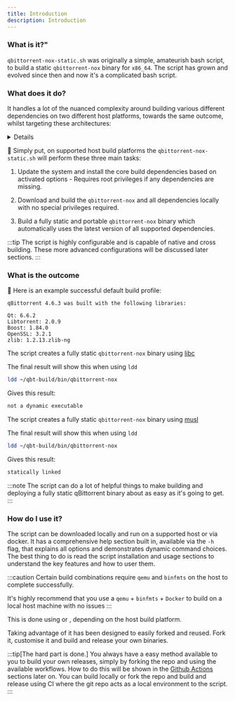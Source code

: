 ```yaml
---
title: Introduction
description: Introduction
---
```



### What is it?"

`qbittorrent-nox-static.sh` was originally a simple, amateurish bash script, to build a static `qbittorrent-nox` binary for `x86_64`. The script has grown and evolved since then and now it's a complicated bash script.

### What does it do?

It handles a lot of the nuanced complexity around building various different dependencies on two different host platforms, towards the same outcome, whilst targeting these architectures:

<Details summary=" target architectures">
`aarch64` - `armel` - `armhf` - `armv7`

`x86` - `x86_64`

`powerpc` - `ppc64el`

`mips` - `mipsel` - `mips64` - `mips64el`
</Details>

🔵 Simply put, on supported host build platforms the `qbittorrent-nox-static.sh` will perform these three main tasks:

<Steps>

1. Update the system and install the core build dependencies based on activated options - Requires root privileges if any dependencies are missing.

2. Download and build the `qbittorrent-nox` and all dependencies locally with no special privileges required.

3. Build a fully static and portable `qbittorrent-nox` binary which automatically uses the latest version of all supported dependencies.

</Steps>

:::tip
The script is highly configurable and is capable of native and cross building. These more advanced configurations will be discussed later sections.
:::

### What is the outcome

🔵 Here is an example successful default build profile:

```plaintext
qBittorrent 4.6.3 was built with the following libraries:

Qt: 6.6.2
Libtorrent: 2.0.9
Boost: 1.84.0
OpenSSL: 3.2.1
zlib: 1.2.13.zlib-ng
```

<Tabs>
<TabItem label="Debian and Ubuntu Linux">

The script creates a fully static `qbittorrent-nox` binary using [libc](https://www.gnu.org/software/libc/)

The final result will show this when using `ldd`

```bash
ldd ~/qbt-build/bin/qbittorrent-nox
```

Gives this result:

```bash
not a dynamic executable
```

</TabItem>
<TabItem label="Alpine Linux">

The script creates a fully static `qbittorrent-nox` binary using [musl](https://wiki.musl-libc.org/)

The final result will show this when using `ldd`

```bash
ldd ~/qbt-build/bin/qbittorrent-nox
```

Gives this result:

```bash
statically linked
```

</TabItem>
</Tabs>

:::note
The script can do a lot of helpful things to make building and deploying a fully static qBittorrent binary about as easy as it's going to get.
:::

### How do I use it?

The script can be downloaded locally and run on a supported host or via docker. It has a comprehensive help section built in, available via the `-h` flag, that explains all options and demonstrates dynamic command choices. The best thing to do is read the script installation and usage sections to understand the key features and how to user them.

<Advanced client:only="react">

:::caution
Certain build combinations require `qemu` and `binfmts` on the host to complete successfully.

It's highly recommend that you use a `qemu` + `binfmts` + `Docker` to build on a local host machine with no issues
:::

</Advanced>

<Advanced client:only="react">
This is done using <Tooltip id="crossbuild-essentials" label="Debian crossbuild essentials"/> or <Tooltip id="musl-cross-make" label="Musl Cross make toolchains"/>, depending on the host build platform.

Taking advantage of <Tooltip id="github-workflows" label="Github Workflows" /> it has been designed to easily forked and reused. Fork it, customise it and build and release your own binaries.
</Advanced>

:::tip[The hard part is done.]
You always have a easy method available to you to build your own releases, simply by forking the repo and using the available workflows. How to do this will be shown in the [Github Actions](github-actions) sections later on. You can build locally or fork the repo and build and release using CI where the git repo acts as a local environment to the script.
:::
